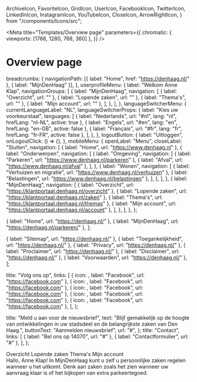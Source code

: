   ArchiveIcon,
  FavoriteIcon,
  GridIcon,
  UserIcon,
  FacebookIcon,
  TwitterIcon,
  LinkedInIcon,
  InstagramIcon,
  YouTubeIcon,
  CloseIcon,
  ArrowRightIcon,
} from "/components/Icons/src";



<Meta
  title="Templates/Overview page"
  parameters={{
    chromatic: { viewports: [1768, 1280, 768, 360] },
  }}
/>

# Overview page

  breadcrumbs: {
    navigationPath: [{ label: "Home", href: "https://denhaag.nl/" }, { label: "MijnDenHaag" }],
  },
  userprofileMenu: {
    label: "Welkom Anne Klap",
    navigationGroups: [
      {
        label: "MijnDenHaag",
        navigation: [
          { label: "Overzicht", url: "" },
          { label: "Lopende zaken", url: "" },
          { label: "Thema's", url: "" },
          { label: "Mijn account", url: "" },
        ],
      },
    ],
  },
  languageSwitcherMenu: {
    currentLanguageLabel: "NL",
    languageSwitcherProps: {
      label: "Kies uw voorkeurstaal",
      languages: [
        { label: "Nederlands", url: "#nl", lang: "nl", hrefLang: "nl-NL", active: true },
        { label: "Engels", url: "#en", lang: "en", hrefLang: "en-GB", active: false },
        { label: "Français", url: "#fr", lang: "fr", hrefLang: "fr-FR", active: false },
      ],
    },
  },
  logoutButton: {
    label: "Uitloggen",
    onLogoutClick: () => {},
  },
  mobileMenu: {
    openLabel: "Menu",
    closeLabel: "Sluiten",
    navigation: [
      { label: "Home", url: "https://www.denhaag.nl" },
      {
        label: "Onderwerpen",
        navigation: [
          {
            label: "Omgeving",
            navigation: [
              { label: "Parkeren", url: "https://www.denhaag.nl/parkeren" },
              { label: "Afval", url: "https://www.denhaag.nl/afval" },
            ],
          },
          {
            label: "Wonen",
            navigation: [
              { label: "Verhuizen en migratie", url: "https://www.denhaag.nl/verhuizen" },
              { label: "Belastingen", url: "https://www.denhaag.nl/belastingen" },
            ],
          },
        ],
      },
      {
        label: "MijnDenHaag",
        navigation: [
          { label: "Overzicht", url: "https://klantportaal.denhaag.nl/overzicht" },
          { label: "Lopende zaken", url: "https://klantportaal.denhaag.nl/zaken" },
          { label: "Thema's", url: "https://klantportaal.denhaag.nl/themas" },
          { label: "Mijn account", url: "https://klantportaal.denhaag.nl/account" },
        ],
      },
    ],
  },
};

  { label: "Home", url: "https://denhaag.nl/" },
  { label: "MijnDenHaag", url: "https://denhaag.nl/parkeren/" },
];

  { label: "Sitemap", url: "https://denhaag.nl/" },
  { label: "Toegankelijkheid", url: "https://denhaag.nl/" },
  { label: "Privacy", url: "https://denhaag.nl/" },
  { label: "Proclaimer", url: "https://denhaag.nl/" },
  { label: "Disclaimer", url: "https://denhaag.nl/" },
  { label: "Voorwaarden", url: "https://denhaag.nl/" },
];

  title: "Volg ons op",
  links: [
    { icon: <FacebookIcon />, label: "Facebook", url: "https://facebook.com" },
    { icon: <TwitterIcon />, label: "Facebook", url: "https://facebook.com" },
    { icon: <LinkedInIcon />, label: "Facebook", url: "https://facebook.com" },
    { icon: <InstagramIcon />, label: "Facebook", url: "https://facebook.com" },
    { icon: <YouTubeIcon />, label: "Facebook", url: "https://facebook.com" },
  ],
};

  title: "Meld u aan voor de nieuwsbrief",
  text: "Blijf gemakkelijk op de hoogte van ontwikkelingen in uw stadsdeel en de belangrijkste zaken van Den Haag.",
  buttonText: "Aanmelden nieuwsbrief",
  url: "#",
};
  title: "Contact",
  links: [
    { label: "Bel ons op 14070", url: "#" },
    { label: "Contactformulier", url: "#" },
  ],
};


<Canvas>
  <Story name="Overview page">
    <Page>
      <PageHeader>
        <HeaderLogic {...exampleArgs} />
      </PageHeader>
      <ResponsiveContent className="denhaag-page-content denhaag-responsive-content--sidebar">
        <Sidenav>
          <SidenavList>
            <SidenavItem>
              <SidenavLink current={true}>
                <GridIcon />
                Overzicht
              </SidenavLink>
            </SidenavItem>
            <SidenavItem>
              <SidenavLink>
                <ArchiveIcon />
                Lopende zaken
              </SidenavLink>
            </SidenavItem>
            <SidenavItem>
              <SidenavLink>
                <FavoriteIcon />
                Thema's
              </SidenavLink>
            </SidenavItem>
            <SidenavItem>
              <SidenavLink>
                <UserIcon />
                Mijn account
              </SidenavLink>
            </SidenavItem>
          </SidenavList>
        </Sidenav>
        <main className="denhaag-page-content__main">
          <Heading2>Hallo, Anne Klap!</Heading2>
          <Paragraph>
            In MijnDenHaag kunt u zelf u persoonlijke zaken regelen wanneer u het uitkomt. Denk aan zaken zoals het zien
            wanneer uw aanvraag klaar is of het bijkopen van extra parkeertegoed.
          </Paragraph>
        </main>
      </ResponsiveContent>
      <PageFooter>
        <Footer
          newsletterData={newsletterData}
          contactData={contactData}
          legalData={footerLegalData}
          copyrightLabel={copyright}
          socialData={footerSocialData}
        />
      </PageFooter>
    </Page>
  </Story>
</Canvas>
